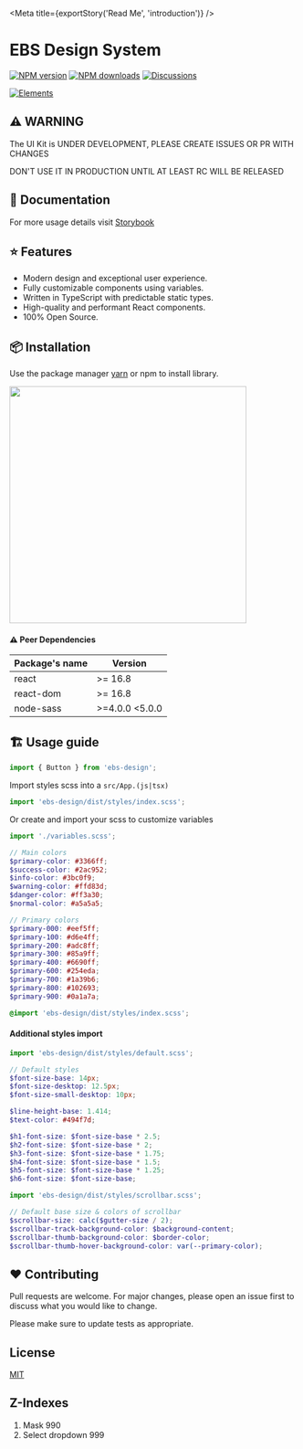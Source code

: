 
<Meta title={exportStory('Read Me', 'introduction')} />

# EBS Design System

[![NPM version][npm-image]][npm-url]
[![NPM downloads][download-image]][download-url]
[![Discussions][discussions-image]][discussions-url]

[![Elements][elements-image]][elements-url]

[npm-image]: http://img.shields.io/npm/v/ebs-design.svg?style=flat-square
[npm-url]: http://npmjs.org/package/ebs-design
[elements-image]: https://i.ibb.co/gMSWhYM/Elements-1.png
[elements-url]: https://ebs-integrator.github.io/ebs-design/
[download-image]: https://img.shields.io/npm/dm/ebs-design.svg?style=flat-square
[download-url]: https://npmjs.org/package/ebs-design
[discussions-image]: https://img.shields.io/badge/discussions-on%20github-blue?style=flat-square
[discussions-url]: https://github.com/ebs-integrator/ebs-design/discussions

## ⚠️ WARNING

The UI Kit is UNDER DEVELOPMENT, PLEASE CREATE ISSUES OR PR WITH CHANGES

DON'T USE IT IN PRODUCTION UNTIL AT LEAST RC WILL BE RELEASED

## 🧾 Documentation

For more usage details visit [Storybook](https://ebs-integrator.github.io/ebs-design/)

## ⭐ Features

- Modern design and exceptional user experience.
- Fully customizable components using variables.
- Written in TypeScript with predictable static types.
- High-quality and performant React components.
- 100% Open Source.

## 📦 Installation

Use the package manager [yarn](https://classic.yarnpkg.com/en/docs/install/#debian-stable) or npm to install library.

<img width="415px" src="https://nodei.co/npm/ebs-design.png?downloads=true&downloadRank=true&stars=true" />

#### ⚠️ Peer Dependencies

| Package's name | Version        |
| -------------- | -------------- |
| react          | >= 16.8        |
| react-dom      | >= 16.8        |
| node-sass      | >=4.0.0 <5.0.0 |

## 🏗️ Usage guide

```javascript
import { Button } from 'ebs-design';
```

Import styles scss into a `src/App.(js|tsx)`

```javascript
import 'ebs-design/dist/styles/index.scss';
```

Or create and import your scss to customize variables

```javascript
import './variables.scss';
```

```scss
// Main colors
$primary-color: #3366ff;
$success-color: #2ac952;
$info-color: #3bc0f9;
$warning-color: #ffd83d;
$danger-color: #ff3a30;
$normal-color: #a5a5a5;

// Primary colors
$primary-000: #eef5ff;
$primary-100: #d6e4ff;
$primary-200: #adc8ff;
$primary-300: #85a9ff;
$primary-400: #6690ff;
$primary-600: #254eda;
$primary-700: #1a39b6;
$primary-800: #102693;
$primary-900: #0a1a7a;

@import 'ebs-design/dist/styles/index.scss';
```

#### Additional styles import

```javascript
import 'ebs-design/dist/styles/default.scss';
```

```scss
// Default styles
$font-size-base: 14px;
$font-size-desktop: 12.5px;
$font-size-small-desktop: 10px;

$line-height-base: 1.414;
$text-color: #494f7d;

$h1-font-size: $font-size-base * 2.5;
$h2-font-size: $font-size-base * 2;
$h3-font-size: $font-size-base * 1.75;
$h4-font-size: $font-size-base * 1.5;
$h5-font-size: $font-size-base * 1.25;
$h6-font-size: $font-size-base;
```

```javascript
import 'ebs-design/dist/styles/scrollbar.scss';
```

```scss
// Default base size & colors of scrollbar
$scrollbar-size: calc($gutter-size / 2);
$scrollbar-track-background-color: $background-content;
$scrollbar-thumb-background-color: $border-color;
$scrollbar-thumb-hover-background-color: var(--primary-color);
```

## ❤️ Contributing

Pull requests are welcome. For major changes, please open an issue first to discuss what you would like to change.

Please make sure to update tests as appropriate.

## License

[MIT](https://choosealicense.com/licenses/mit/)

## Z-Indexes

1. Mask 990
2. Select dropdown 999
